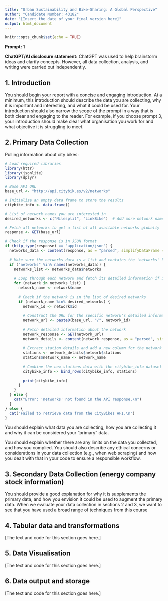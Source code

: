 ```yaml
---
title: "Urban Sustainability and Bike-Sharing: A Global Perspective"
author: "Candidate Number: 43182"
date: "[Insert the date of your final version here]"
output: html_document
---
```


```r
knitr::opts_chunk$set(echo = TRUE)
```

**Prompt:** 1

**ChatGPT/AI disclosure statement:** ChatGPT was used to help brainstorm ideas and clarify concepts. However, all data collection, analysis, and writing were carried out independently.

## 1. Introduction 

You should begin your report with a concise and engaging introduction. At a minimum, this introduction should describe the data you are collecting, why it is important and interesting, and what it could be used for. Your introduction should also narrow the scope of the prompt in a way that is both clear and engaging to the reader. For example, if you choose prompt 3, your introduction should make clear what organisation you work for and what objective it is struggling to meet.


## 2. Primary Data Collection

Pulling information about city bikes:

```r
# Load required libraries
library(httr)
library(jsonlite)
library(dplyr)

# Base API URL
base_url <- "http://api.citybik.es/v2/networks"

# Initialize an empty data frame to store the results
citybike_info <- data.frame()

# List of network names you are interested in
desired_networks <- c("Nilesplit", "LinkBike")  # Add more network names here

# Fetch all networks to get a list of all available networks globally
response <- GET(base_url)

# Check if the response is in JSON format
if (http_type(response) == "application/json") {
  networks_data <- content(response, as = "parsed", simplifyDataFrame = FALSE)
  
  # Make sure the networks_data is a list and contains the 'networks' key
  if ("networks" %in% names(networks_data)) {
    networks_list <- networks_data$networks
    
    # Loop through each network and fetch its detailed information if it's in the desired list
    for (network in networks_list) {
      network_name <- network$name
      
      # Check if the network is in the list of desired networks
      if (network_name %in% desired_networks) {
        network_id <- network$id
        
        # Construct the URL for the specific network's detailed information
        network_url <- paste0(base_url, "/", network_id)
        
        # Fetch detailed information about the network
        network_response <- GET(network_url)
        network_details <- content(network_response, as = "parsed", simplifyDataFrame = TRUE)
        
        # Extract station details and add a new column for the network name
        stations <- network_details$network$stations
        stations$network_name <- network_name
        
        # Combine the new stations data with the citybike_info dataset
        citybike_info <- bind_rows(citybike_info, stations)
      
        print(citybike_info)
      }
    }
  } else {
    cat("Error: 'networks' not found in the API response.\n")
  }
} else {
  cat("Failed to retrieve data from the CityBikes API.\n")
}

```

You should explain what data you are collecting, how you are collecting it and why it can be considered your "primary" data.

You should explain whether there are any limits on the data you collected, and how you complied. You should also describe any ethical concerns or considerations in your data collection (e.g., when web scraping) and how you dealt with that in your code to ensure a responsible workflow.


## 3. Secondary Data Collection (energy company stock information)

You should provide a good explanation for why it is supplements the primary data, and how you envision it could be used to augment the primary data. When we evaluate your data collection in sections 2 and 3, we want to see that you have used a broad range of techniques from this course


## 4. Tabular data and transformations

[The text and code for this section goes here.]

## 5. Data Visualisation

[The text and code for this section goes here.]

## 6. Data output and storage 

[The text and code for this section goes here.]